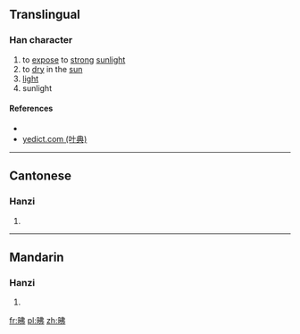 ==Translingual==

===Han character===
{{Han char|rn=72|rad=日|as=05|sn=9|four=65027|canj=ALLN|ids=⿰日弗}}

# to [[expose]] to [[strong]] [[sunlight]]
# to [[dry]] in the [[sun]]
# [[light]]
# sunlight

====References====
* {{Han ref|kx=0494.040|dkj=13863|dj=0858.100|hdz=21504.050|uh=6632|ud=26162|bh=CEED|bd=52973}}
* [http://yedict.com/htm/66/6632.htm yedict.com (叶典)]

----

==Cantonese==

===Hanzi===
{{yue-hanzi|jyut=[[fai3]]|y=fai3}}

# {{defn|lang=yue|sort=日05}}

----

==Mandarin==

===Hanzi===
{{cmn-hanzi|pin=[[fèi]] ([[fei4]])|wg=fei<sup>4</sup>}}

# {{defn|lang=cmn|sort=日05}}

[[fr:昲]]
[[pl:昲]]
[[zh:昲]]